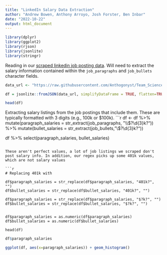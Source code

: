 ```yaml
---
title: "LinkedIn Salary Data Extraction"
author: "Andrew Bowen, Anthony Arroyo, Josh Forster, Ben Inbar"
date: "2022-10-22"
output: html_document
---
```


```r
library(dplyr)
library(ggplot2)
library(rjson)
library(jsonlite)
library(stringr)
```

Reading in our [scraped linkedin job posting data](https://github.com/Anthogonyst/Team_Science/blob/master/data/job_description_data.json). Will need to extract the salary information contained within the `job_paragraphs` and `job_bullets` character fields.
```r
data_url <- "https://raw.githubusercontent.com/Anthogonyst/Team_Science/master/data/job_description_data.json"

df = jsonlite::fromJSON(data_url, simplifyDataFrame = TRUE, flatten=TRUE)

head(df)
```
Extracting salary listings from the job postings that include them. These are typically formatted with 3 digits (e.g., 100k or $100k). 
```r
df <- df %>%
        mutate(paragraph_salaries = str_extract(job_paragraphs, "\\$?\\d{3}k?")) %>%
        mutate(bullet_salaries = str_extract(job_bullets, "\\$?\\d{3}k?"))

df %>% select(paragraph_salaries, bullet_salaries)
```

These aren't perfect values, a lot of job listings we scraped don't post salary info. In addition, our regex picks up some 401k values, which are not salary values

```r
# Replacing 401k with

df$paragraph_salaries = str_replace(df$paragraph_salaries, "401k?", "")
df$bullet_salaries = str_replace(df$bullet_salaries, "401k?", "")

df$paragraph_salaries = str_replace(df$paragraph_salaries, "$?k?", "")
df$bullet_salaries = str_replace(df$bullet_salaries, "$?k?", "")


df$paragraph_salaries = as.numeric(df$paragraph_salaries)
df$bullet_salaries = as.numeric(df$bullet_salaries)

head(df)
```
```r
df$paragraph_salaries
```



```r
ggplot(df, aes(x=paragraph_salaries)) + geom_histogram()
```